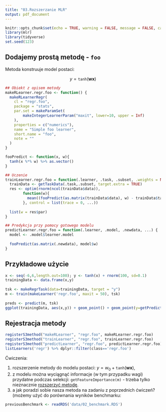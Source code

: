 ```yaml
---
title: "03.Rozszerzanie MLR"
output: pdf_document
---
```

  
```r
knitr::opts_chunk$set(echo = TRUE, warning = FALSE, message = FALSE, cache = FALSE)
library(mlr)
library(tidyverse)
set.seed(123)
```


## Dodajemy prostą metodę - `foo` 

Metoda konstruuje model postaci:

$$y = \mathtt{tanh}(\mathbf{w}\mathbf{x})$$
```r
## Obiekt z opisem metody
makeRLearner.regr.foo <- function() {
  makeRLearnerRegr(
    cl = "regr.foo",
    package = "stats",
    par.set = makeParamSet(
        makeIntegerLearnerParam("maxit", lower=10, upper = Inf)      
    ),
    properties = c("numerics"),
    name = "Simple foo learner",
    short.name = "foo",
    note = ""
  )
}

fooPredict <- function(x, w){
  tanh(x %*% w) %>% as.vector()
}

## Uczenie
trainLearner.regr.foo = function(.learner, .task, .subset, .weights = NULL, ...) {
  trainData <- getTaskData(.task,.subset, target.extra = TRUE)
  res <- optim(rnorm(ncol(trainData$data)), 
        function(w){
          mean((fooPredict(as.matrix(trainData$data), w) - trainData$target)^2)
        }, control = list(trace = 0, ...))
  
  list(w = res$par)
}

## Predykcja przy pomocy gotowego modelu
predictLearner.regr.foo = function(.learner, .model, .newdata, ...) {
  model <- .model$learner.model
  
  fooPredict(as.matrix(.newdata), model$w)
}
```


## Przykładowe użycie

```r
x <- seq(-6,6,length.out=100); y <- tanh(x) + rnorm(100, sd=0.1)
trainingData <- data.frame(x,y)
  
tsk <- makeRegrTask(data=trainingData, target = "y")
m <- train(makeLearner('regr.foo', maxit = 50), tsk)
    
preds <- predict(m, tsk)
ggplot(trainingData, aes(x,y)) + geom_point() + geom_point(y=getPredictionResponse(preds),color="orange")
```


## Rejestracja metody

```r
registerS3method("makeRLearner", "regr.foo", makeRLearner.regr.foo)
registerS3method("trainLearner", "regr.foo", trainLearner.regr.foo)
registerS3method("predictLearner", "regr.foo", predictLearner.regr.foo)
listLearners('regr') %>% dplyr::filter(class=='regr.foo')
```


Ćwiczenia:

1. rozszerzenie metody do modelu postaci: $y = w_0 + \mathtt{tanh}(\mathbf{w}\mathbf{x})$,
2. z modelu można wyciągnąć informacje (w tym przypadku wagi) przydatne podczas selekcji: `getFeatureImportance(m)` - trzeba tylko nieznacznie [rozszerzyć metodę](https://mlr-org.github.io/mlr-tutorial/release/html/create_learner/index.html#creating-a-new-method-for-extracting-feature-importance-values).
3. a jak poradzi sobie nasza metoda na zadaniu z poprzednich ćwiczeń? (możemy użyć do porównania wyników benchmarku:
```r
previousBenchmark <- readRDS('data/02_benchmark.RDS')
```


